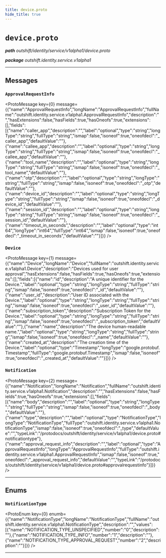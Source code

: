 ```yaml
---
title: device.proto
hide_title: true
---
```



# `device.proto`
_**path** outshift/identity/service/v1alpha1/device.proto_

_**package** outshift.identity.service.v1alpha1_



---

## Messages


### `ApprovalRequestInfo`
<ProtoMessage key={0} message={{"name":"ApprovalRequestInfo","longName":"ApprovalRequestInfo","fullName":"outshift.identity.service.v1alpha1.ApprovalRequestInfo","description":"","hasExtensions":false,"hasFields":true,"hasOneofs":true,"extensions":[],"fields":[{"name":"caller_app","description":"","label":"optional","type":"string","longType":"string","fullType":"string","ismap":false,"isoneof":true,"oneofdecl":"_caller_app","defaultValue":""},{"name":"callee_app","description":"","label":"optional","type":"string","longType":"string","fullType":"string","ismap":false,"isoneof":true,"oneofdecl":"_callee_app","defaultValue":""},{"name":"tool_name","description":"","label":"optional","type":"string","longType":"string","fullType":"string","ismap":false,"isoneof":true,"oneofdecl":"_tool_name","defaultValue":""},{"name":"otp","description":"","label":"optional","type":"string","longType":"string","fullType":"string","ismap":false,"isoneof":true,"oneofdecl":"_otp","defaultValue":""},{"name":"device_id","description":"","label":"optional","type":"string","longType":"string","fullType":"string","ismap":false,"isoneof":true,"oneofdecl":"_device_id","defaultValue":""},{"name":"session_id","description":"","label":"optional","type":"string","longType":"string","fullType":"string","ismap":false,"isoneof":true,"oneofdecl":"_session_id","defaultValue":""},{"name":"timeout_in_seconds","description":"","label":"optional","type":"int64","longType":"int64","fullType":"int64","ismap":false,"isoneof":true,"oneofdecl":"_timeout_in_seconds","defaultValue":""}]}} />


### `Device`
<ProtoMessage key={1} message={{"name":"Device","longName":"Device","fullName":"outshift.identity.service.v1alpha1.Device","description":"Devices used for user approval","hasExtensions":false,"hasFields":true,"hasOneofs":true,"extensions":[],"fields":[{"name":"id","description":"A unique identifier for the Device.","label":"optional","type":"string","longType":"string","fullType":"string","ismap":false,"isoneof":true,"oneofdecl":"_id","defaultValue":""},{"name":"user_id","description":"User ID associated with the Device.","label":"optional","type":"string","longType":"string","fullType":"string","ismap":false,"isoneof":true,"oneofdecl":"_user_id","defaultValue":""},{"name":"subscription_token","description":"Subscription Token for the Device.","label":"optional","type":"string","longType":"string","fullType":"string","ismap":false,"isoneof":true,"oneofdecl":"_subscription_token","defaultValue":""},{"name":"name","description":"The device human-readable name.","label":"optional","type":"string","longType":"string","fullType":"string","ismap":false,"isoneof":true,"oneofdecl":"_name","defaultValue":""},{"name":"created_at","description":"The creation time of the Device.","label":"optional","type":"Timestamp","longType":"google.protobuf.Timestamp","fullType":"google.protobuf.Timestamp","ismap":false,"isoneof":true,"oneofdecl":"_created_at","defaultValue":""}]}} />


### `Notification`
<ProtoMessage key={2} message={{"name":"Notification","longName":"Notification","fullName":"outshift.identity.service.v1alpha1.Notification","description":"","hasExtensions":false,"hasFields":true,"hasOneofs":true,"extensions":[],"fields":[{"name":"body","description":"","label":"optional","type":"string","longType":"string","fullType":"string","ismap":false,"isoneof":true,"oneofdecl":"_body","defaultValue":""},{"name":"type","description":"","label":"optional","type":"NotificationType","longType":"NotificationType","fullType":"outshift.identity.service.v1alpha1.NotificationType","ismap":false,"isoneof":true,"oneofdecl":"_type","defaultValue":"","typeLink":"/protodocs/outshift/identity/service/v1alpha1/device.proto#notificationtype"},{"name":"approval_request_info","description":"","label":"optional","type":"ApprovalRequestInfo","longType":"ApprovalRequestInfo","fullType":"outshift.identity.service.v1alpha1.ApprovalRequestInfo","ismap":false,"isoneof":true,"oneofdecl":"_approval_request_info","defaultValue":"","typeLink":"/protodocs/outshift/identity/service/v1alpha1/device.proto#approvalrequestinfo"}]}} />

---
## Enums


### `NotificationType`
<ProtoEnum key={0} enumb={{"name":"NotificationType","longName":"NotificationType","fullName":"outshift.identity.service.v1alpha1.NotificationType","description":"","values":[{"name":"NOTIFICATION_TYPE_UNSPECIFIED","number":"0","description":""},{"name":"NOTIFICATION_TYPE_INFO","number":"1","description":""},{"name":"NOTIFICATION_TYPE_APPROVAL_REQUEST","number":"2","description":""}]}} />

---


  